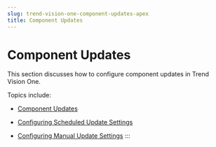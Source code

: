 ```yaml
---
slug: trend-vision-one-component-updates-apex
title: Component Updates
---
```

# Component Updates

This section discusses how to configure component updates in Trend Vision One.

Topics include:

- [Component Updates](component-updates.mdx)

- [Configuring Scheduled Update Settings](config-scheduled-update.mdx)

- [Configuring Manual Update Settings](manual-update-setting-saas.mdx)
:::
